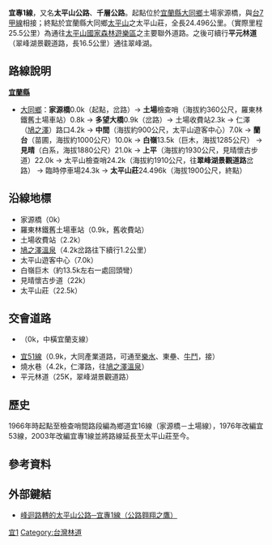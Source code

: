 {{Infobox Taiwan Highway
|Type=EH
|County=il
|Num=1
|Name=太平山公路、千層公路
|Level=專用公路
|Length=24.496
|Established=2003年
|SpeedHigh=25
|Start=[[宜蘭縣|宜蘭縣]][[大同鄉_(台灣)|大同鄉]]土場家源橋
|End=宜蘭縣大同鄉[[太平山_(台灣)|太平山]]
|OldNum={{Jct|country=TWN|TRIL|16}}
|OldNumB=1961
|OldNumE=1975
|OldNum2={{Jct|country=TWN|TRIL|53}}
|OldNum2B=1976
|OldNum2E=2003
}}
'''宜專1線'''，又名'''太平山公路'''、'''千層公路'''。起點位於[[宜蘭縣|宜蘭縣]][[大同鄉_(台灣)|大同鄉]]土場家源橋，與[[台7線#甲線|台7甲線]]相接；終點於宜蘭縣大同鄉[[太平山_(台灣)|太平山]]之太平山莊，全長24.496公里。{{r|thb60}}（實際里程25.5公里）為通往[[太平山國家森林遊樂區|太平山國家森林遊樂區]]之主要聯外道路。之後可續行'''平元林道'''（翠峰湖景觀道路，長16.5公里）通往翠峰湖。

== 路線說明 ==
;'''[[宜蘭縣|宜蘭縣]]'''
*[[大同鄉_(臺灣)|大同鄉]]：'''家源橋'''0.0k（起點，{{Jct|country=TWN|PH|7a}}岔路）→ '''土場'''檢查哨（海拔約360公尺，羅東林鐵舊土場車站）0.8k → '''多望大橋'''0.9k（{{Jct|country=TWN|TRIL|51}}岔路）→ 土場收費站2.3k → 仁澤（[[鳩之澤溫泉|鳩之澤]]）路口4.2k → '''中間'''（海拔約900公尺，太平山遊客中心）7.0k → '''蘭台'''（苗圃，海拔約1000公尺）10.0k → '''白嶺'''13.5k（巨木，海拔1285公尺） → '''見晴'''（白系，海拔1880公尺）21.0k → '''上平'''（海拔約1930公尺，見晴懷古步道）22.0k → 太平山檢查哨24.2k（海拔約1910公尺，往'''翠峰湖景觀道路'''岔路） → 臨時停車場24.3k → '''太平山莊'''24.496k（海拔1900公尺，終點）

== 沿線地標 ==
*家源橋（0k）
*羅東林鐵舊土場車站（0.9k，舊收費站）
*土場收費站（2.2k）
*[[鳩之澤溫泉|鳩之澤溫泉]]（4.2k岔路往下續行1.2公里）
*太平山遊客中心（7.0k）
*白嶺巨木（約13.5k左右一處回頭彎）
*見晴懷古步道（22k）
*太平山莊（22.5k）

== 交會道路 ==
*{{Jct|country=TWN|PH|7a}}（0k，中橫宜蘭支線）
*[[宜51線|宜51線]]（0.9k，大同產業道路，可通至[[樂水村|樂水]]、東壘、[[牛鬥橋｜|牛鬥]]，接{{Jct|country=TWN|PH|7c}}）
*燒水巷（4.2k，仁澤路，往[[鳩之澤溫泉|鳩之澤溫泉]]）
*平元林道（25K，翠峰湖景觀道路）

== 歷史 ==
1966年時起點至檢查哨間路段編為鄉道宜16線（家源橋－土場線）{{r|his_1966}}，1976年改編宜53線{{r|his_1976}}，2003年改編宜專1線並將路線延長至太平山莊至今{{r|thb60}}。

== 參考資料 ==
{{reflist|refs=

<ref name="his_1966">{{cite web |url=http://gaz.ncl.edu.tw/detail.jsp?sysid=E0921641 |title=公告臺灣省縣鄉道及專用公路路線里程表（續） |accessdate=2011-02-09 |date=1966-08-09 |work=政府公報資訊網 |publisher=臺灣省政府 |archive-date=2020-10-22 |archive-url=https://web.archive.org/web/20201022114859/https://gaz.ncl.edu.tw/detail.jsp?sysid=E0921641 |dead-url=yes }}</ref>

<ref name="his_1976">{{cite web |url=http://gaz.ncl.edu.tw/detail.jsp?sysid=E0814166 |title=公告「65年度臺灣省公路資料統計表」 |accessdate=2011-02-09 |date=1977-09-09 |work=政府公報資訊網 |publisher=臺灣省政府 |archive-date=2021-01-24 |archive-url=https://web.archive.org/web/20210124163606/https://gaz.ncl.edu.tw/detail.jsp?sysid=E0814166 |dead-url=no }}</ref>

<ref name="thb60">{{Cite web |url=http://www.thb.gov.tw/TM/Menus/Menu09/main0903/chap_2.pdf |title=公路總局六十年專刊 |access-date=2011-02-09 |archive-date=2014-03-09 |archive-url=https://web.archive.org/web/20140309183509/http://www.thb.gov.tw/TM/Menus/Menu09/main0903/chap_2.pdf |dead-url=yes }}</ref>

}}

== 外部鍵結 ==
*[http://p6e3t04r.pixnet.net/blog/post/79294591 峰迴路轉的太平山公路─宜專1線（公路翱翔之鷹）]{{Wayback|url=http://p6e3t04r.pixnet.net/blog/post/79294591 |date=20170305203235 }}

{{台灣專用公路}}

[[Category:台灣專用公路|宜1]]
[[Category:台灣林道|Category:台灣林道]]